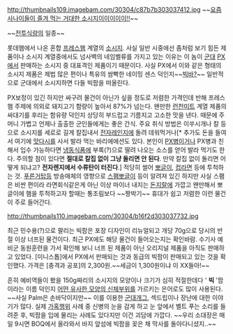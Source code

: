 http://thumbnails109.imagebam.com/30304/c87b7b303037412.jpg
~~[[빅바|요즘 사나이들이 즐겨 먹는 거대한 소시지이이이이이!!]]~~

~~[[전투식량]]의 일종~~

롯데햄에서 나온 혼합 [[프레스햄]] 계열의 [[소시지]]. 사실 일반 시중에선 좀처럼 보기 힘든 제품이나 소시지 계열중에서도 넘사벽의 네임벨류를 가지고 있는 이유는 이 놈이 [[군대]] [[PX]]에서 판매하는 소시지 중 대표격인 제품이기 때문이다. 사실 PX에서 이와 같은 형태의 소시지 제품은 제법 많은 편이나 특유의 쌈빡한 네이밍 센스 덕인지~~[[빅바|빅바?]]~~ 일반적으로 군대에서 소시지하면 다들 빅팜을 떠올린다.

PX보정이 있긴 하지만 싸구려 물건이 아닌가 싶을 정도로 저렴한 가격인데 반해 프레스햄 주제에 의외로 돼지고기 함량이 높아서 87%가 넘는다. 왠만한 [[런천미트]] 계열 제품의 싸대기를 후리는 함유량 덕인지 상당히 부드럽고 기름지고 고소한 맛을 낸다. 때문에 주머니 가볍고 언제나 출출한 군인들에게는 좋은 간식. 주요 취식 방법은 이쑤시개나 칼 등으로 소시지를 세로로 길게 칼집내서 [[전자레인지]]에 돌려 데워먹거나[* 추가도 돈을 들여서 여기에 [[맛다시]]를 사서 발라 먹는 바리에에션도 있다. 본인이 [[PX병]]이거나 PX병과 친해서 입수 가능하다면 [[냉동식품]]에 부록(?)으로 딸려 나오는 소스를 얻어 발라 먹기도 한다. 주의할 점이 있다면 '''절대로 칼집 없이 그냥 돌리면 안 된다'''. 만약 칼집 없이 돌리면 어떻게 되냐고? '''전자렌지에서 수류탄이 터진다'''.] 적당히 썰어 [[뽀글이]], [[컵라면]] 등에 투척하는 것. [[푸른거탑]]등 방송매체의 영향으로 [[스팸]]뽀글이 등이 알려져 있긴 하지만 사실 스팸은 비싼 편이라 라면회식같은게 아닌 이상 마이너 내지는 [[돈지랄]]에 가깝고 왠만해서 뽀글이에 햄을 투척하고자 할때는 통조림보다 ~~짱박기~~ 휴대가 쉽고 저렴한 이런 물건이 주로 들어간다.

http://thumbnails110.imagebam.com/30304/b16f2d303037732.jpg

최근 민수용(?)으로 팔리는 빅팜은 포장 디자인이 리뉴얼되고 개당 70g으로 당시의 반절 이상 너프된 물건이다. 최근 PX에도 해당 물건이 들어오는지는 확인바람.
수기사 예비군 동원훈련을 가서 확인해 보니 너프 된 제품이 아닌 오리지널 제품을 아직도 판매하고 있었다.  [미니스톱]에서 PX에서 판매되는 것과 동급의 빅팜이 판매되고 있는 것을 확인했다. 가격은 [충격과 공포]의 2,300원.~~세금이 1,300원이냐 이 XX들아!~~

흔히 예비역들이 봤을 150g짜리의 소시지의 모양이나 크기가 심히 적절한데다 ' '''빅''' '팜이라는 이름 덕인지 [[좆|어떤 유사한 모양의 신체부위]]를 가르키는 은어로도 많이 사용된다. ~~사실 Palm은 손바닥이지만~~ 이를 이용한 [[군대개그]], 섹드립이나 장난에 대한 이야기가 많다. 실제 [[가혹행위]] 사례 중 신병의 눈을 감게 하고 눈 앞에서 벨트 푸는 소리를 들려준 후, 빅팜을 입에 물리는 사례도 있다지만 이건 괴담에 가깝다. ~~우리 소대장은 매일 9시면 BOQ에서 올라와서 바지 앞섬에 빅팜을 꽂은 채 막사를 돌아다니셨지..~~
